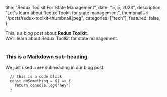   title: "Redux Toolkit For State Management",
  date: "5, 5, 2023",
  description: "Let's learn about Redux Tookit for state management",
  thumbnailUrl: "/posts/redux-toolkit-thumbnail.jpeg",
  categories: ["tech"],
  featured: false,
};

<div>
  This is a blog post about <strong>Redux Toolkit</strong>. <br />
  We'll learn about Redux Toolkit for state management.
</div>

<br />

### This is a Markdown sub-heading

We just used a `###` subheading in our blog post.

```
  // this is a code block
  const doSomething = () => {
    return console.log('hey')
  }
```
